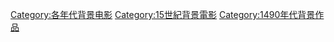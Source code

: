 [[Category:各年代背景电影|Category:各年代背景电影]]
[[Category:15世紀背景電影|Category:15世紀背景電影]]
[[Category:1490年代背景作品|Category:1490年代背景作品]]